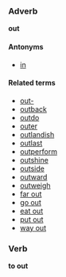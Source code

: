 ===Adverb===
'''out'''

====Antonyms====
*[[in]]

====Related terms====
*[[out-]]
*[[outback]]
*[[outdo]]
*[[outer]]
*[[outlandish]]
*[[outlast]]
*[[outperform]]
*[[outshine]]
*[[outside]]
*[[outward]]
*[[outweigh]]
*[[far out]]
*[[go out]]
*[[eat out]]
*[[put out]]
*[[way out]]

===Verb===
'''to out'''